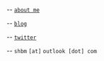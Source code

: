 -- [`about me`](/about)

-- [`blog`](/blog)

-- [`twitter`](https://bit.ly/shbmtwitter)

-- `shbm` `[at]` `outlook [dot] com`